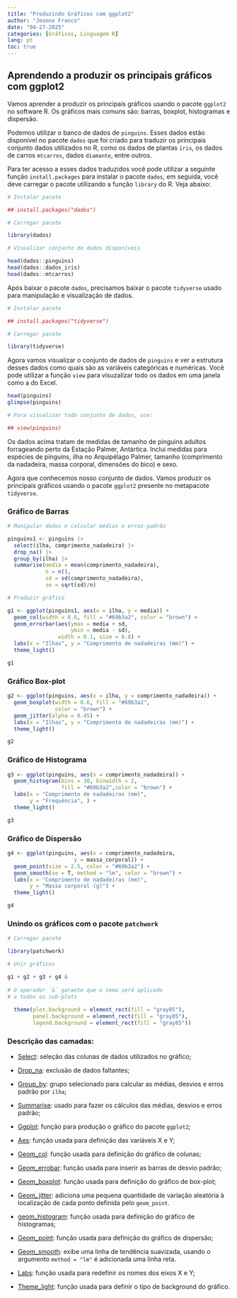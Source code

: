 ---
title: "Produzindo Gráficos com ggplot2"
author: "Jeanne Franco"
date: "04-27-2025"
categories: [Gráficos, Linguagem R]
lang: pt
toc: true
---

## Aprendendo a produzir os principais gráficos com ggplot2

Vamos aprender a produzir os principais gráficos usando o pacote `ggplot2` no software R. Os gráficos mais comuns são: barras, boxplot, histogramas e dispersão.

Podemos utilizar o banco de dados de `pinguins`. Esses dados estão disponível no pacote `dados` que foi criado para traduzir os principais conjunto dados utilizados no R, como os dados de plantas `iris`, os dados de carros `mtcarros`, dados `diamante`, entre outros.

Para ter acesso a esses dados traduzidos você pode utilizar a seguinte função `install.packages` para instalar o pacote `dados`, em seguida, você deve carregar o pacote utilizando a função `library` do R. Veja abaixo:

```{r message=FALSE, warning=FALSE}
# Instalar pacote

## install.packages("dados")

# Carregar pacote

library(dados)

# Visualizar conjunto de dados disponíveis

head(dados::pinguins)
head(dados::dados_iris)
head(dados::mtcarros)
```

Após baixar o pacote `dados`, precisamos baixar o pacote `tidyverse` usado para manipulação e visualização de dados.

```{r warning=FALSE, message=FALSE}
# Instalar pacote

## install.packages("tidyverse")

# Carregar pacote

library(tidyverse)
```

Agora vamos visualizar o conjunto de dados de `pinguins` e ver a estrutura desses dados como quais são as variáveis categóricas e numéricas. Você pode utilizar a função `view` para visuzalizar todo os dados em uma janela como a do Excel.

```{r warning=FALSE, message=FALSE}
head(pinguins)
glimpse(pinguins)

# Para visualizar todo conjunto de dados, use:

## view(pinguins)
```

Os dados acima tratam de medidas de tamanho de pinguins adultos forrageando perto da Estação Palmer, Antártica. Inclui medidas para espécies de pinguins, ilha no Arquipélago Palmer, tamanho (comprimento da nadadeira, massa corporal, dimensões do bico) e sexo.

Agora que conhecemos nosso conjunto de dados. Vamos produzir os principais gráficos usando o pacote `ggplot2` presente no metapacote `tidyverse`.

### Gráfico de Barras

```{r warning=FALSE, message=FALSE}

# Manipular dados e calcular médias e erros-padrão

pinguins1 <- pinguins |>
  select(ilha, comprimento_nadadeira) |>
  drop_na() |>
  group_by(ilha) |>
  summarise(media = mean(comprimento_nadadeira),
            n = n(),
            sd = sd(comprimento_nadadeira),
            se = sqrt(sd)/n) 

# Produzir gráfico

g1 <- ggplot(pinguins1, aes(x = ilha, y = media)) +
  geom_col(width = 0.6, fill = "#69b3a2", color = "brown") +
  geom_errorbar(aes(ymax = media + sd,
                    ymin = media - sd),
                width = 0.1, size = 0.8) +
  labs(x = "Ilhas", y = "Comprimento de nadadeiras (mm)") +
  theme_light()

g1
```

### Gráfico Box-plot

```{r warning=FALSE, message=FALSE}

g2 <- ggplot(pinguins, aes(x = ilha, y = comprimento_nadadeira)) +
  geom_boxplot(width = 0.6, fill = "#69b3a2",
               color = "brown") +
  geom_jitter(alpha = 0.45) +
  labs(x = "Ilhas", y = "Comprimento de nadadeiras (mm)") +
  theme_light()

g2

```

### Gráfico de Histograma

```{r warning=FALSE, message=FALSE}

g3 <- ggplot(pinguins, aes(x = comprimento_nadadeira)) +
  geom_histogram(bins = 30, binwidth = 2,
                 fill = "#69b3a2",color = "brown") +
  labs(x = "Comprimento de nadadeiras (mm)",
       y = "Frequência", ) +
  theme_light()

g3
```

### Gráfico de Dispersão

```{r warning=FALSE, message=FALSE}

g4 <- ggplot(pinguins, aes(x = comprimento_nadadeira, 
                     y = massa_corporal)) +
  geom_point(size = 2.5, color = "#69b3a2") +
  geom_smooth(se = T, method = "lm", color = "brown") +
  labs(x = "Comprimento de nadadeiras (mm)",
       y = "Massa corporal (g)") +
  theme_light()

g4
```

### Unindo os gráficos com o pacote `patchwork`

```{r}
# Carregar pacote

library(patchwork)

# Unir gráficos

g1 + g2 + g3 + g4 &   
  
# O operador `&` garante que o tema será aplicado
# a todos os sub-plots
  
  theme(plot.background = element_rect(fill = "gray85"),
        panel.background = element_rect(fill = "gray85"),
        legend.background = element_rect(fill = "gray85")) 
```

### 

### Descrição das camadas:

-   [Select]{.underline}: seleção das colunas de dados utilizados no gráfico;

-   [Drop_na]{.underline}: exclusão de dados faltantes;

-   [Group_by]{.underline}: grupo selecionado para calcular as médias, desvios e erros padrão por `ilha`;

-   [Summarise]{.underline}: usado para fazer os cálculos das médias, desvios e erros padrão;

-   [Ggplot]{.underline}: função para produção o gráfico do pacote `ggplot2`;

-   [Aes]{.underline}: função usada para definição das variáveis X e Y;

-   [Geom_col]{.underline}: função usada para definição do gráfico de colunas;

-   [Geom_errobar]{.underline}: função usada para inserir as barras de desvio padrão;

-   [Geom_boxplot]{.underline}: função usada para definição do gráfico de box-plot;

-   [Geom_jitter]{.underline}: adiciona uma pequena quantidade de variação aleatória à localização de cada ponto definida pelo `geom_point`.

-   [geom_histogram]{.underline}: função usada para definição do gráfico de histogramas;

-   [Geom_point]{.underline}: função usada para definição do gráfico de dispersão;

-   [Geom_smooth]{.underline}: exibe uma linha de tendência suavizada, usando o argumento `method = "lm"` é adicionada uma linha reta.

-   [Labs]{.underline}: função usada para redefinir os nomes dos eixos X e Y;

-   [Theme_light]{.underline}: função usada para definir o tipo de background do gráfico.
